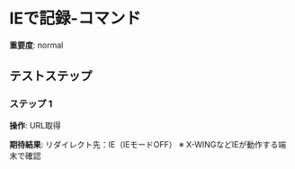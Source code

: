 # IEで記録-コマンド

**重要度**: normal

## テストステップ

### ステップ 1

**操作**: URL取得

**期待結果**:
リダイレクト先：IE（IEモードOFF）
※ X-WINGなどIEが動作する端末で確認

